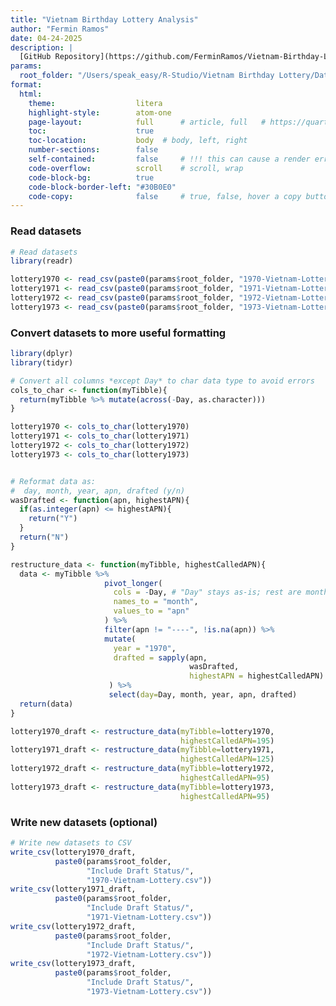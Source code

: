 ```yaml
---
title: "Vietnam Birthday Lottery Analysis"
author: "Fermin Ramos"
date: 04-24-2025
description: |
  [GitHub Repository](https://github.com/FerminRamos/Vietnam-Birthday-Lottery/tree/main), This repository analyses the likelihood of someone being selected for the Vietnam Draft based on their birthday.
params:
  root_folder: "/Users/speak_easy/R-Studio/Vietnam Birthday Lottery/Datasets/CSV/"
format:
  html:
    theme:                  litera
    highlight-style:        atom-one
    page-layout:            full      # article, full   # https://quarto.org/docs/output-formats/page-layout.html
    toc:                    true
    toc-location:           body  # body, left, right
    number-sections:        false
    self-contained:         false     # !!! this can cause a render error
    code-overflow:          scroll    # scroll, wrap
    code-block-bg:          true
    code-block-border-left: "#30B0E0"
    code-copy:              false     # true, false, hover a copy buttom in top-right of code block
---
```

### Read datasets
```r
# Read datasets
library(readr)

lottery1970 <- read_csv(paste0(params$root_folder, "1970-Vietnam-Lottery.csv"))
lottery1971 <- read_csv(paste0(params$root_folder, "1971-Vietnam-Lottery.csv"))
lottery1972 <- read_csv(paste0(params$root_folder, "1972-Vietnam-Lottery.csv"))
lottery1973 <- read_csv(paste0(params$root_folder, "1973-Vietnam-Lottery.csv"))
```


### Convert datasets to more useful formatting
```r
library(dplyr)
library(tidyr)

# Convert all columns *except Day* to char data type to avoid errors
cols_to_char <- function(myTibble){
  return(myTibble %>% mutate(across(-Day, as.character)))
}

lottery1970 <- cols_to_char(lottery1970)
lottery1971 <- cols_to_char(lottery1971)
lottery1972 <- cols_to_char(lottery1972)
lottery1973 <- cols_to_char(lottery1973)


# Reformat data as:
#  day, month, year, apn, drafted (y/n)
wasDrafted <- function(apn, highestAPN){
  if(as.integer(apn) <= highestAPN){
    return("Y")
  }
  return("N")
}

restructure_data <- function(myTibble, highestCalledAPN){
  data <- myTibble %>%
                     pivot_longer(
                       cols = -Day, # "Day" stays as-is; rest are month columns
                       names_to = "month",
                       values_to = "apn"
                     ) %>%
                     filter(apn != "----", !is.na(apn)) %>%
                     mutate(
                       year = "1970",
                       drafted = sapply(apn, 
                                        wasDrafted, 
                                        highestAPN = highestCalledAPN)
                      ) %>%
                      select(day=Day, month, year, apn, drafted)
  return(data)
}

lottery1970_draft <- restructure_data(myTibble=lottery1970, 
                                      highestCalledAPN=195)
lottery1971_draft <- restructure_data(myTibble=lottery1971, 
                                      highestCalledAPN=125)
lottery1972_draft <- restructure_data(myTibble=lottery1972, 
                                      highestCalledAPN=95)
lottery1973_draft <- restructure_data(myTibble=lottery1973, 
                                      highestCalledAPN=95)

```


### Write new datasets (optional)
```r
# Write new datasets to CSV
write_csv(lottery1970_draft,
          paste0(params$root_folder, 
                 "Include Draft Status/", 
                 "1970-Vietnam-Lottery.csv"))
write_csv(lottery1971_draft,
          paste0(params$root_folder, 
                 "Include Draft Status/", 
                 "1971-Vietnam-Lottery.csv"))
write_csv(lottery1972_draft,
          paste0(params$root_folder, 
                 "Include Draft Status/", 
                 "1972-Vietnam-Lottery.csv"))
write_csv(lottery1973_draft,
          paste0(params$root_folder, 
                 "Include Draft Status/", 
                 "1973-Vietnam-Lottery.csv"))
```


